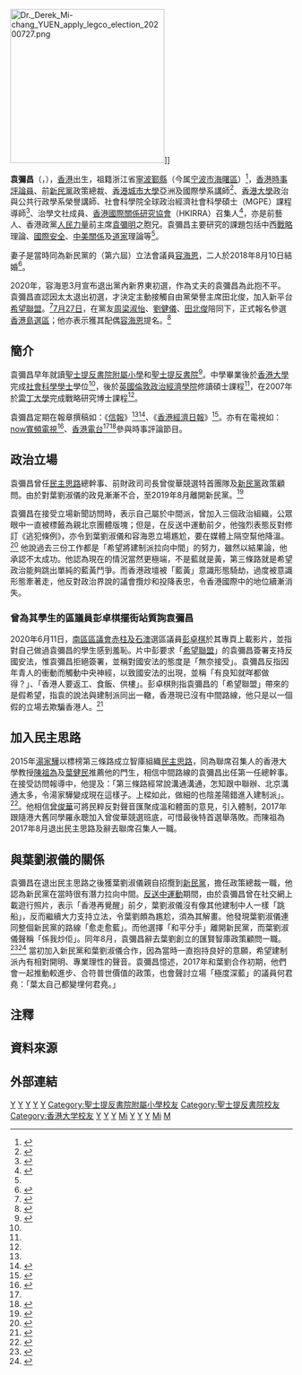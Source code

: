 {{Infobox scholar
| image_name       = 袁彌昌.jpg
| image_size       = 200px
| image_alt        = 
| image_caption    = 《[[am730|am730]]》專訪
| honorific_prefix = [[博士|Dr]]
| name             = 袁彌昌<br/>Derek Yuen Mi-chang
| honorific_suffix = [[博士|博士]]
| fullname         = 
| other_names      = 
| birth_date       = {{birth date and age|1978|1|22}}<ref>{{Cite news |url=https://www.hk01.com/政情/328045/母親節-新手媽媽首度過節-容海恩諷泛民-教細路不滿就丟嘢 |title=【母親節】新手媽媽首度過節　容海恩諷泛民「教細路不滿就丟嘢」 |date=2019-05-12 |work=香港01 |access-date=2020-05-28 |archive-url=https://web.archive.org/web/20190713104541/https://www.hk01.com/%E6%94%BF%E6%83%85/328045/%E6%AF%8D%E8%A6%AA%E7%AF%80-%E6%96%B0%E6%89%8B%E5%AA%BD%E5%AA%BD%E9%A6%96%E5%BA%A6%E9%81%8E%E7%AF%80-%E5%AE%B9%E6%B5%B7%E6%81%A9%E8%AB%B7%E6%B3%9B%E6%B0%91-%E6%95%99%E7%B4%B0%E8%B7%AF%E4%B8%8D%E6%BB%BF%E5%B0%B1%E4%B8%9F%E5%98%A2 |archive-date=2019-07-13 |dead-url=no }}</ref>
| birth_place      = {{HKG-1959}}
| death_date       = 
| nationality      = {{USA}}
| permanent_resident = {{CNHK}}
| death_place      = 
| era              = 
| region           = 
| school_tradition = 
| party= {{HFHK}}（2020年－2021年）
| occupation = [[新民黨_(香港)|新民黨]]政策總裁（2017年—2019年）<ref name="derek-ex-npp">{{cite web |title=【辭職羅生門】容海恩丈夫袁彌昌辭政策顧問 葉劉淑儀轟無貢獻：係我炒佢 |url=https://topick.hket.com/article/2439576/%E3%80%90%E8%BE%AD%E8%81%B7%E7%BE%85%E7%94%9F%E9%96%80%E3%80%91%E5%AE%B9%E6%B5%B7%E6%81%A9%E4%B8%88%E5%A4%AB%E8%A2%81%E5%BD%8C%E6%98%8C%E8%BE%AD%E6%94%BF%E7%AD%96%E9%A1%A7%E5%95%8F%E3%80%80%E8%91%89%E5%8A%89%E6%B7%91%E5%84%80%E8%BD%9F%E7%84%A1%E8%B2%A2%E7%8D%BB%EF%BC%9A%E4%BF%82%E6%88%91%E7%82%92%E4%BD%A2 |website=TOPick |accessdate=2019-12-26 |archive-url=https://web.archive.org/web/20191226064144/https://topick.hket.com/article/2439576/%E3%80%90%E8%BE%AD%E8%81%B7%E7%BE%85%E7%94%9F%E9%96%80%E3%80%91%E5%AE%B9%E6%B5%B7%E6%81%A9%E4%B8%88%E5%A4%AB%E8%A2%81%E5%BD%8C%E6%98%8C%E8%BE%AD%E6%94%BF%E7%AD%96%E9%A1%A7%E5%95%8F%E3%80%80%E8%91%89%E5%8A%89%E6%B7%91%E5%84%80%E8%BD%9F%E7%84%A1%E8%B2%A2%E7%8D%BB%EF%BC%9A%E4%BF%82%E6%88%91%E7%82%92%E4%BD%A2 |archive-date=2019-12-26 |dead-url=no }}</ref><br>[[香港大學|香港大學]]政治與公共行政學系榮譽講師<br>[[香港城市大學|香港城市大學]]亞洲及國際學系講師<br>[[香港中文大學|香港中文大學]]社會科學院全球政治經濟社會科學碩士（MGPE）課程導師
| education = [[香港大學|香港大學]]社會科學學士<br>[[倫敦政治經濟學院|倫敦政治經濟學院]]理學碩士<br>[[雷丁大學|雷丁大學]]戰略研究哲學博士
| alma_mater = [[聖士提反書院附屬小學|聖士提反書院附屬小學]]<br>[[聖士提反書院|聖士提反書院]]
| main_interests   = 中西戰略理論、國際安全、中美關係及道家理論
| notable_ideas    = 
| major_works      = 
| influences       = 
| influenced       = 
| workplaces = [[新民黨_(香港)|新民黨]]（2017年—2019年）<ref name="derek-ex-npp"/><br>[[香港城市大學|香港城市大學]]亞洲及國際學系<br>[[香港中文大學|香港中文大學]]社會科學院
| spouse = {{marriage|[[容海恩|容海恩]]|2018年8月10日}}
| children = 長女：袁昌蔚<br>{{birth date and age|2019|1|23}}<ref>{{Cite news |url=http://www.mingpaocanada.com/tor/htm/News/20190124/HK-gze1.htm?m=0 |title=容海恩誕女曬全家福 唔會唞足一個月 |date=2019-01-24 |work=明報 |access-date=2020-05-28 |archive-url=https://web.archive.org/web/20190125020330/http://www.mingpaocanada.com/tor/htm/News/20190124/HK-gze1.htm?m=0 |archive-date=2019-01-25 |dead-url=no }}</ref><br>幼女：袁昌禧<br>{{birth date and age|2020|1|18}}
|親屬　=　胞姊：[[袁彌望|袁彌望]]<br>胞妹：[[袁彌明|袁彌明]]
| parents            = [[袁弓夷|袁弓夷]]
}}

[[File:Dr._Derek_Mi-chang_YUEN_apply_legco_election_20200727.png|275px]]]]

'''袁彌昌'''（{{lang-en|Derek Yuen Mi-chang}}，{{bd|1978年|1月22日}}），[[香港|香港]]出生，祖籍浙江省[[寧波|寧波]][[鄞縣|鄞縣]]（今属[[宁波市|宁波市]][[海曙區|海曙區]]）<ref name="袁彌昌生平簡介">{{cite web |url=http://hk.crntt.com/doc/1023/6/3/3/102363321_13.html?coluid=7&kindid=0&docid=102363321&mdate=0419001220 |title=中評論壇：青年評論員剖析香港難題 |publisher=中國評論新聞網 |date=2013-04-19 |accessdate=2013年9月16日 |language=zh-hant}}</ref>，[[香港|香港]][[時事評論員|時事評論員]]、前[[新民黨_(香港)|新民黨]]政策總裁、[[香港城市大學|香港城市大學]]亞洲及國際學系講師<ref name="Global Elites">{{cite web|url=http://www.roundtablecommunity.org.hk/ge10/lecturer.html|title=講者介紹|publisher=Global Elites暑期青年培訓計劃|accessdate=2012-12-22|archiveurl=https://web.archive.org/web/20100818151540/http://www.roundtablecommunity.org.hk/ge10/lecturer.html|archivedate=2010-08-18|deadurl=yes}}</ref>、[[香港大學|香港大學]]政治與公共行政學系榮譽講師、社會科學院全球政治經濟社會科學碩士（MGPE）課程導師<ref>{{cite web|url=http://www.cuhk.edu.hk/ssc/mgpe/chi/people_teach23.html|title=課程導師：袁彌昌博士|publisher=[[香港中文大學|香港中文大學]]社會科學院|accessdate=2012-12-20|archive-url=https://web.archive.org/web/20140714203121/http://www.cuhk.edu.hk/ssc/mgpe/chi/people_teach23.html|archive-date=2014-07-14|dead-url=no}}</ref>、治學文社成員、[[香港國際關係研究協會|香港國際關係研究協會]]（HKIRRA）召集人<ref>{{cite web|url=http://programme.rthk.hk/rthk/tv/programme.php?name=tv/pentaprismII&d=2012-03-22&p=4101&e=172791|title=《左右紅藍綠》：中國限制稀土出口對美日的影響|date=2012-03-22|accessdate=2012-12-22|publisher=[[香港電台|香港電台]]|archive-url=https://web.archive.org/web/20140714163006/http://programme.rthk.hk/rthk/tv/programme.php?name=tv%2FpentaprismII&d=2012-03-22&p=4101&e=172791|archive-date=2014-07-14|dead-url=no}}</ref>，亦是前藝人、香港政黨[[人民力量|人民力量]]前主席[[袁彌明|袁彌明]]之胞兄。袁彌昌主要研究的課題包括中西[[戰略|戰略]]理論、[[國際安全|國際安全]]、[[中美關係|中美關係]]及[[道家|道家]]理論等<ref name="Global Elites"/>。

妻子是當時同為新民黨的（第六屆）立法會議員[[容海恩|容海恩]]，二人於2018年8月10日結婚<ref>{{Cite news |url=https://www.hk01.com/article/221110/ |title=多圖 容海恩袁彌昌結婚　袁：我哋都想可以有BB |date=2018-08-10 |agency=香港01}}</ref>。

2020年，容海恩3月宣布退出黨內新界東初選，作為丈夫的袁彌昌為此抱不平。袁彌昌直認因太太退出初選，才決定主動接觸自由黨榮譽主席田北俊，加入新平台[[希望聯盟_(香港政黨)|希望聯盟]]。<ref>{{cite web|url=https://news.mingpao.com/pns/%E8%A6%81%E8%81%9E/article/20200525/s00001/1590345815939/%E7%AB%8B%E9%81%B8%E7%A0%94%E6%88%B0%E6%B8%AF%E5%B3%B6-%E7%A8%B1%E9%9D%9E%E7%82%BA%E5%A6%BB%E5%BE%A9%E4%BB%87|date=2020年5月25日|title=立選研戰港島 稱非為妻復仇|newspaper=[[明报|明报]]|accessdate=2020年6月22日|archive-date=2020年6月22日|archive-url=https://web.archive.org/web/20200622133437/https://news.mingpao.com/pns/%E8%A6%81%E8%81%9E/article/20200525/s00001/1590345815939/%E7%AB%8B%E9%81%B8%E7%A0%94%E6%88%B0%E6%B8%AF%E5%B3%B6-%E7%A8%B1%E9%9D%9E%E7%82%BA%E5%A6%BB%E5%BE%A9%E4%BB%87|dead-url=no}}</ref>[[2020年香港立法會選舉|7月27日]]，在黨友[[周梁淑怡|周梁淑怡]]、[[劉健儀|劉健儀]]、[[田北俊|田北俊]]陪同下，正式報名參選[[香港島選區|香港島選區]]；他亦表示獲其配偶[[容海恩|容海恩]]提名。<ref>{{cite web |url= https://news.mingpao.com/pns/港聞/article/20200728/s00002/1595874341501/【emily】容海恩口撐葉劉-提名袁彌昌-袁-中產搵緊葉太嘅替代 |date= 2020年7月28日 |title= 【Emily】容海恩口撐葉劉 提名袁彌昌 袁：中產搵緊葉太嘅替代 |newspaper= [[明报|明报]] |accessdate= 2020年9月18日 |archive-date= 2020年7月30日 |archive-url= https://web.archive.org/web/20200730113321/https://news.mingpao.com/pns/%e6%b8%af%e8%81%9e/article/20200728/s00002/1595874341501/%e3%80%90emily%e3%80%91%e5%ae%b9%e6%b5%b7%e6%81%a9%e5%8f%a3%e6%92%90%e8%91%89%e5%8a%89-%e6%8f%90%e5%90%8d%e8%a2%81%e5%bd%8c%e6%98%8c-%e8%a2%81-%e4%b8%ad%e7%94%a2%e6%90%b5%e7%b7%8a%e8%91%89%e5%a4%aa%e5%98%85%e6%9b%bf%e4%bb%a3 |dead-url= no }}</ref>

==簡介==
袁彌昌早年就讀[[聖士提反書院附屬小學|聖士提反書院附屬小學]]和[[聖士提反書院|聖士提反書院]]<ref>{{cite web |url=https://archive.ph/DFhYL |title=【八方相當年】葉劉新愛將袁彌昌 自細學識聽教聽話 |last= |first= |date=2017-11-13 |website= |publisher=香港蘋果日報 |access-date=2021-03-22 |quote= |archive-date=2022-03-25 |archive-url=https://web.archive.org/web/20220325011159/https://archive.ph/DFhYL |dead-url=no }}</ref>。中學畢業後於[[香港大學|香港大學]]完成[[社會科學|社會科學]][[學士|學士]]學位<ref name="Global Elites"/>，後於[[英國|英國]][[倫敦政治經濟學院|倫敦政治經濟學院]]修讀碩士課程<ref name="Global Elites"/>，在2007年於[[雷丁大學|雷丁大學]]完成戰略研究博士課程<ref name="Global Elites"/>。

袁彌昌定期在報章撰稿如：《[[信報|信報]]》<ref name="Global Elites"/><ref>{{cite news|url=http://www.hkej.com/template/dailynews/jsp/detail.jsp?dnews_id=3556&cat_id=6&title_id=556706|date=2012年11月13日|author=袁彌昌|title=新思維網絡 港人思維版圖獨步全球}}</ref>、《[[香港經濟日報|香港經濟日報]]》<ref>{{cite news|url=http://www.synergynet.org.hk/b5_m14_1.php?id=2916|publisher=《[[香港經濟日報|香港經濟日報]]》|date=2012年10月27日|author=袁彌昌|title=拒紅黑兩極 香港需中間路線}}{{Dead link|date=2018年6月 |bot=InternetArchiveBot |fix-attempted=no }}</ref>。亦有在電視如：[[now寬頻電視|now寬頻電視]]<ref>{{cite web|url=http://news.now.com/home/international/player?newsId=45946|title=袁彌昌：釣魚島事件有人民戰爭影子|date=2012年9月18日|publisher=[[Now新聞台|Now新聞台]]|access-date=2012年12月20日|archive-url=https://web.archive.org/web/20160304194652/http://news.now.com/home/international/player?newsId=45946|archive-date=2016年3月4日|dead-url=no}}</ref>、[[香港電台|香港電台]]<ref name="Global Elites"/><ref>{{cite web|url=http://programme.rthk.org.hk/rthk/tv/programme.php?name=tv/pentaprismII&d=2012-11-02&p=4101&e=196185|title=《左右紅藍綠》：美國中東外交方針之轉變|date=2012-11-02|accessdate=2012-12-22|publisher=[[香港電台|香港電台]]|archive-url=https://web.archive.org/web/20160304191828/http://programme.rthk.org.hk/rthk/tv/programme.php?name=tv%2FpentaprismII&d=2012-11-02&p=4101&e=196185|archive-date=2016-03-04|dead-url=no}}</ref>參與時事評論節目。

==政治立場==
袁彌昌曾任[[民主思路|民主思路]]總幹事、前財政司司長曾俊華競選特首團隊及[[新民黨_(香港)|新民黨]]政策顧問。由於對葉劉淑儀的政見漸漸不合，至2019年8月離開新民黨。<ref name="HK01-20190107-1">{{cite web|author1=林劍|title=專訪｜袁彌昌：對葉劉淑儀無恨意　嘆對方「已變成何君堯」|url=https://www.hk01.com/%E6%94%BF%E6%83%85/472742/%E5%B0%88%E8%A8%AA-%E8%A2%81%E5%BD%8C%E6%98%8C-%E5%B0%8D%E8%91%89%E5%8A%89%E6%B7%91%E5%84%80%E7%84%A1%E6%81%A8%E6%84%8F-%E5%98%86%E5%B0%8D%E6%96%B9-%E5%B7%B2%E8%AE%8A%E6%88%90%E4%BD%95%E5%90%9B%E5%A0%AF|accessdate=2020-05-14|archive-date=2020-07-17|archive-url=https://web.archive.org/web/20200717020330/https://www.hk01.com/%E6%94%BF%E6%83%85/472742/%E5%B0%88%E8%A8%AA-%E8%A2%81%E5%BD%8C%E6%98%8C-%E5%B0%8D%E8%91%89%E5%8A%89%E6%B7%91%E5%84%80%E7%84%A1%E6%81%A8%E6%84%8F-%E5%98%86%E5%B0%8D%E6%96%B9-%E5%B7%B2%E8%AE%8A%E6%88%90%E4%BD%95%E5%90%9B%E5%A0%AF|dead-url=no}}</ref>

袁彌昌在接受立場新聞訪問時，表示自己屬於中間派，曾加入三個政治組織，公眾眼中一直被標籤為親北京團體版塊；但是，在反送中運動前夕，他強烈表態反對修訂《逃犯條例》，亦令到葉劉淑儀和容海恩立場尷尬，要在媒體上隔空幫他降溫。<ref name="thestandnews2020-03">{{cite web|author1=盧斯達|title=專訪｜袁彌昌：對葉劉淑儀無恨意　嘆對方「已變成何君堯」|url=https://www.thestandnews.com/politics/%E5%B0%88%E8%A8%AA-%E8%A2%81%E5%BD%8C%E6%98%8C-%E5%BB%BA%E5%88%B6%E6%B4%BE-%E5%8F%9B%E5%BE%92-%E5%8F%88%E6%88%96-%E4%B8%AD%E9%96%93%E8%B7%AF%E7%B7%9A-%E7%9A%84%E5%94%90%E5%90%89%E8%A8%B6%E5%BE%B7/|accessdate=2020-03-27|archive-date=2020-03-28|archive-url=https://web.archive.org/web/20200328022554/https://www.thestandnews.com/politics/%E5%B0%88%E8%A8%AA-%E8%A2%81%E5%BD%8C%E6%98%8C-%E5%BB%BA%E5%88%B6%E6%B4%BE-%E5%8F%9B%E5%BE%92-%E5%8F%88%E6%88%96-%E4%B8%AD%E9%96%93%E8%B7%AF%E7%B7%9A-%E7%9A%84%E5%94%90%E5%90%89%E8%A8%B6%E5%BE%B7/|dead-url=no}}</ref> 他說過去三份工作都是「希望將建制派拉向中間」的努力，雖然以結果論，他承認不太成功。他認為現在的情況當然更極端，不是藍就是黃，第三條路就是希望政治能夠跳出單純的藍黃鬥爭。而香港政壇被「藍黃」意識形態騎劫，過度被意識形態牽著走，他反對政治界說的議會攬炒和投降表忠，令香港國際中的地位續漸消失。

===曾為其學生的區議員彭卓棋擺街站質詢袁彌昌===
2020年6月11日，[[南區區議會|南區區議會]][[赤柱及石澳|赤柱及石澳]]選區議員[[彭卓棋|彭卓棋]]於其專頁上載影片，並指對自己做過袁彌昌的學生感到羞恥。片中彭要求「[[希望聯盟_(香港政黨)|希望聯盟]]」的袁彌昌簽署支持反國安法，惟袁彌昌拒絕簽署，並稱對國安法的態度是「無奈接受」。袁彌昌反指因年青人的衝動而觸動中央神經，以致國安法的出現，並稱「有良知就咩都做得？」、「香港人要返工、食飯、供樓」。彭卓棋則指袁彌昌的「希望聯盟」帶來的是假希望，指袁的說法與建制派同出一轍，香港現已沒有中間路線，他只是以一個假的立場去欺騙香港人。<ref>{{Cite web |url=https://news.mingpao.com/pns/%E6%B8%AF%E8%81%9E/article/20200612/s00002/1591900978046/%E3%80%90emily%E3%80%91%E8%A1%97%E7%AB%99%E5%88%9D%E9%AB%94%E9%A9%97-%E8%A2%81%E5%BD%8C%E6%98%8C%E8%88%87%E5%AD%B8%E7%94%9F%E5%8D%80%E8%AD%B0%E5%93%A1%E5%BD%AD%E5%8D%93%E6%A3%8B%E5%B0%8D%E7%BD%B5 |title=【Emily】街站初體驗 袁彌昌與學生區議員彭卓棋對罵 |work=明報 |date=2020-06-12 |accessdate=2020-04-01 |archive-date=2020-10-31 |archive-url=https://web.archive.org/web/20201031135802/https://news.mingpao.com/pns/%E6%B8%AF%E8%81%9E/article/20200612/s00002/1591900978046/%E3%80%90emily%E3%80%91%E8%A1%97%E7%AB%99%E5%88%9D%E9%AB%94%E9%A9%97-%E8%A2%81%E5%BD%8C%E6%98%8C%E8%88%87%E5%AD%B8%E7%94%9F%E5%8D%80%E8%AD%B0%E5%93%A1%E5%BD%AD%E5%8D%93%E6%A3%8B%E5%B0%8D%E7%BD%B5 |dead-url=no }}</ref>

==加入民主思路==
2015年[[湯家驊|湯家驊]]以標榜第三條路成立智庫組織[[民主思路|民主思路]]，同為聯席召集人的香港大學教授[[陳祖為|陳祖為]]及[[葉健民|葉健民]]推薦他的門生，相信中間路線的袁彌昌出任第一任總幹事。在接受訪問報導中，他提及：「第三條路經常說溝通溝通，怎知跟中聯辦、北京溝通太多，令湯家驊變成現在這樣子。上樑如此，做細的也陰差陽錯進入建制派」。<ref>{{Cite news |url=https://hk.news.appledaily.com/local/20191009/27DBZ7GDW2BAWFKQCBIE7YLTEU/ |title=相處之道：知而不揭破 |date=2019-10-09 |agency=蘋果日報 |accessdate=2020-07-17 |archive-date=2020-07-17 |archive-url=https://web.archive.org/web/20200717155933/https://hk.news.appledaily.com/local/20191009/27DBZ7GDW2BAWFKQCBIE7YLTEU/ |dead-url=no }}</ref>。他相信[[曾俊華|曾俊華]]可將民粹反對聲音匯聚成溫和體面的意見，引入體制，2017年跟隨港大舊同學羅永聰加入曾俊華競選班底，可惜最後特首選舉落敗。而陳祖為2017年8月退出民主思路及辭去聯席召集人一職。

==與葉劉淑儀的關係==
袁彌昌在退出民主思路之後獲葉劉淑儀親自招攬到[[新民黨_(香港)|新民黨]]，擔任政策總裁一職，他認為新民黨在當時很有潛力拉向中間。[[反對逃犯條例修訂草案運動|反送中運動]]期間，由於袁彌昌曾在社交網上載遊行照片，表示「香港再覺醒」前夕，葉劉淑儀沒有像其他建制中人一樣「跳船」，反而繼續大力支持立法，令葉劉頗為尷尬，須為其解畫。他發現葉劉淑儀連同整個新民黨的路線「愈走愈藍」。而他選擇「和平分手」離開新民黨，而葉劉淑儀聲稱「係我炒佢」。同年8月，袁彌昌辭去葉劉創立的匯賢智庫政策顧問一職。<ref>{{cite web|url=https://www.hk01.com/%E6%94%BF%E6%83%85/368869/%E9%80%83%E7%8A%AF%E6%A2%9D%E4%BE%8B-%E8%91%89%E5%8A%89%E5%8F%8D%E6%8C%87-%E6%88%91%E7%82%92%E8%A2%81%E5%BD%8C%E6%98%8C-%E5%AE%B9%E6%B5%B7%E6%81%A9-%E4%B8%8D%E9%81%8E%E5%95%8F%E4%B8%88%E5%A4%AB%E5%B7%A5%E4%BD%9C|date=2019年8月28日|title=【逃犯條例】葉劉反指「我炒袁彌昌」　容海恩：不過問丈夫工作|newspaper=[[HK01|HK01]]|accessdate=2020年7月17日|archive-date=2020年7月18日|archive-url=https://web.archive.org/web/20200718013241/https://www.hk01.com/%E6%94%BF%E6%83%85/368869/%E9%80%83%E7%8A%AF%E6%A2%9D%E4%BE%8B-%E8%91%89%E5%8A%89%E5%8F%8D%E6%8C%87-%E6%88%91%E7%82%92%E8%A2%81%E5%BD%8C%E6%98%8C-%E5%AE%B9%E6%B5%B7%E6%81%A9-%E4%B8%8D%E9%81%8E%E5%95%8F%E4%B8%88%E5%A4%AB%E5%B7%A5%E4%BD%9C|dead-url=no}}</ref><ref>{{cite web|url=https://www.hk01.com/%E6%94%BF%E6%83%85/472742/%E5%B0%88%E8%A8%AA-%E8%A2%81%E5%BD%8C%E6%98%8C-%E5%B0%8D%E8%91%89%E5%8A%89%E6%B7%91%E5%84%80%E7%84%A1%E6%81%A8%E6%84%8F-%E5%98%86%E5%B0%8D%E6%96%B9-%E5%B7%B2%E8%AE%8A%E6%88%90%E4%BD%95%E5%90%9B%E5%A0%AF|date=2020年5月14日|title=專訪｜袁彌昌：對葉劉淑儀無恨意　嘆對方「已變成何君堯」|newspaper=[[HK01|HK01]]|accessdate=2020年7月16日|archive-date=2020年7月17日|archive-url=https://web.archive.org/web/20200717020330/https://www.hk01.com/%E6%94%BF%E6%83%85/472742/%E5%B0%88%E8%A8%AA-%E8%A2%81%E5%BD%8C%E6%98%8C-%E5%B0%8D%E8%91%89%E5%8A%89%E6%B7%91%E5%84%80%E7%84%A1%E6%81%A8%E6%84%8F-%E5%98%86%E5%B0%8D%E6%96%B9-%E5%B7%B2%E8%AE%8A%E6%88%90%E4%BD%95%E5%90%9B%E5%A0%AF|dead-url=no}}</ref> 當初加入新民黨和葉劉淑儀合作，因為當時一直抱持良好的意願，希望建制派內有相對開明、專業理性的聲音。袁彌昌憶述，2017年和葉劉合作初期，他們會一起推動較進步、合符普世價值的政策，也會聲討立場「極度深藍」的議員何君堯：「葉太自己都變埋何君堯。」

==注釋==
{{NoteFoot}}

==資料來源==
{{reflist|2}}

==外部連結==


[[Category:香港時事评论员|Y]]
[[Category:香港專欄作家|Y]]
[[Category:香港城市大學教師|Y]]
[[Category:香港中文大學教師|Y]]
[[Category:香港新民黨前成員|Y]]
[[Category:聖士提反書院附屬小學校友|Category:聖士提反書院附屬小學校友]]
[[Category:聖士提反書院校友|Category:聖士提反書院校友]]
[[Category:香港大学校友|Category:香港大学校友]]
[[Category:雷丁大學校友|Y]]
[[Category:倫敦政治經濟學院校友|Y]]
[[Category:香港中間派人士|Y]]
[[Category:袁勃家族|Mi]]
[[Category:香港裔美國人|Y]]
[[Category:鄞縣人|Y]]
[[Category:香港寧波人|Y]]
[[Category:西门袁氏|Mi]]
[[Category:袁姓|M]]